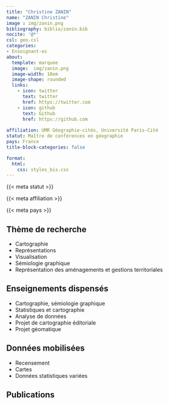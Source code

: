 ```yaml
---
title: "Christine ZANIN"
name: "ZANIN Christine"
image : img/zanin.png
bibliography: biblio/zanin.bib
nocite: '@*'
csl: geo.csl
categories: 
- Enseignant·es
about:
  template: marquee
  image:  img/zanin.png
  image-width: 18em
  image-shape: rounded
  links:
    - icon: twitter
      text: twitter
      href: https://twitter.com
    - icon: github
      text: Github
      href: https://github.com
      
affiliation: UMR Géographie-cités, Université Paris-Cité
statut: Maître de conférences en géographie
pays: France
title-block-categories: false

format:
  html: 
    css: styles_bis.css
---
```


::: {#profil}
::: {#statut}
{{< meta statut >}}
:::

::: {#affiliation}
{{< meta affiliation >}}
:::

::: {#pays}
<i class="bi bi-globe2"></i> {{< meta pays >}}\
:::
:::

## <i class="bi bi-ui-checks-grid"></i> Thème de recherche

::: {#liste}
-   Cartographie
-   Représentations
-   Visualisation
-   Sémiologie graphique
-   Représentation des aménagements et gestions territoriales
:::

## <i class="bi bi-person-video3"></i> Enseignements dispensés

<div>

-   Cartographie, sémiologie graphique
-   Statistiques et cartographie
-   Analyse de données
-   Projet de cartographie éditoriale
-   Projet géomatique

</div>

## <i class="bi bi-clipboard-data"></i> Données mobilisées

-   Recensement
-   Cartes
-   Données statistiques variées

## <i class="bi bi-file-earmark-text"></i> Publications

::: {#refs}
:::
